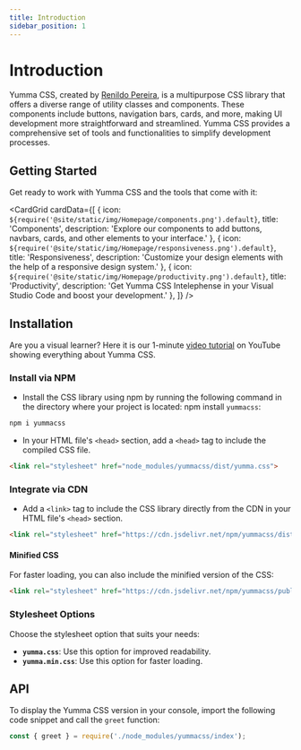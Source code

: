 ```yaml
---
title: Introduction
sidebar_position: 1
---
```



# Introduction

Yumma CSS, created by [Renildo Pereira](https://rrenildopereiraa.github.io/renildo/), is a multipurpose CSS library that offers a diverse range of utility classes and components. These components include buttons, navigation bars, cards, and more, making UI development more straightforward and streamlined. Yumma CSS provides a comprehensive set of tools and functionalities to simplify development processes.

## Getting Started

Get ready to work with Yumma CSS and the tools that come with it:

<CardGrid
  cardData={[
    {
      icon: `${require('@site/static/img/Homepage/components.png').default}`,
      title: 'Components',
      description: 'Explore our components to add buttons, navbars, cards, and other elements to your interface.'
    },
    {
      icon: `${require('@site/static/img/Homepage/responsiveness.png').default}`,
      title: 'Responsiveness',
      description: 'Customize your design elements with the help of a responsive design system.'
    },
    {
      icon: `${require('@site/static/img/Homepage/productivity.png').default}`,
      title: 'Productivity',
      description: 'Get Yumma CSS Intelephense in your Visual Studio Code and boost your development.'
    },
  ]}
/>

## Installation

Are you a visual learner? Here it is our 1-minute [video tutorial](https://rrenildopereiraa.github.io/renildo/) on YouTube showing everything about Yumma CSS.

### Install via NPM

* Install the CSS library using npm by running the following command in the directory where your project is located:
npm install `yummacss`:

```bash
npm i yummacss
```

* In your HTML file's `<head>` section, add a `<head>` tag to include the compiled CSS file.

```html
<link rel="stylesheet" href="node_modules/yummacss/dist/yumma.css">
```

### Integrate via CDN

* Add a `<link>` tag to include the CSS library directly from the CDN in your HTML file's `<head>` section.

```html
<link rel="stylesheet" href="https://cdn.jsdelivr.net/npm/yummacss/dist/yumma.css" crossorigin="anonymous">
```

#### Minified CSS
For faster loading, you can also include the minified version of the CSS:

```html
<link rel="stylesheet" href="https://cdn.jsdelivr.net/npm/yummacss/public/css/yumma.min.css" crossorigin="anonymous">
```

### Stylesheet Options

Choose the stylesheet option that suits your needs:

- **`yumma.css`**: Use this option for improved readability.
- **`yumma.min.css`**: Use this option for faster loading.

## API

To display the Yumma CSS version in your console, import the following code snippet and call the `greet` function:

```js
const { greet } = require('./node_modules/yummacss/index');
```